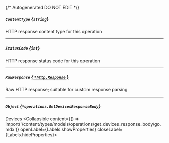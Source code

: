 {/* Autogenerated DO NOT EDIT  */}

##### `ContentType` *{`string`}*
HTTP response content type for this operation

---
##### `StatusCode` *{`int`}*
HTTP response status code for this operation

---
##### `RawResponse` [*{ `*http.Response` }*](https://pkg.go.dev/net/http#Response)
Raw HTTP response; suitable for custom response parsing

---
##### `Object` *{`*operations.GetDevicesResponseBody`}*
Devices
<Collapsible content={() => import('/content/types/models/operations/get_devices_response_body/go.mdx')} openLabel={Labels.showProperties} closeLabel={Labels.hideProperties}>
</Collapsible>


